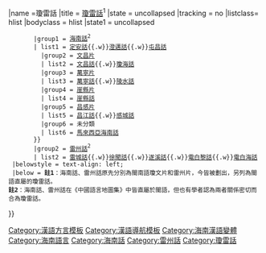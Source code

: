 {{Navbox with collapsible groups|1={{#switch:{{{1|}}}|child=subgroup}}
|name  =瓊雷話
|title = [[瓊雷話]]<sup>1</sup>
|state = uncollapsed
|tracking = <includeonly>no</includeonly>
|listclass= hlist
|bodyclass = hlist
|state1 = uncollapsed
        |group1 = [[海南話]]<sup>2</sup>
        | list1 = {{Navbox subgroups
          |group1 = [[府城片]]
          | list1 = [[海口話]]{{.w}}[[定安話]]{{.w}}[[澄邁話]]{{.w}}[[屯昌話]]
          |group2 = [[文昌片]]
          | list2 = [[文昌話]]{{.w}}[[瓊海話]]
          |group3 = [[萬寧片]]
          | list3 = [[萬寧話]]{{.w}}[[陵水話]]
          |group4 = [[崖縣片]]
          | list4 = [[崖縣話]]
          |group5 = [[昌感片]]
          | list5 = [[昌江話]]{{.w}}[[感城話]]
          |group6 = 未分類
          | list6 = [[馬來西亞海南話]]
        }}
        |group2 = [[雷州話]]<sup>2</sup>
        | list2 = [[雷城話]]{{.w}}[[徐聞話]]{{.w}}[[遂溪話]]{{.w}}[[電白黎話]]{{.w}}[[電白海話]]
  |belowstyle = text-align: left;
  |below = '''註1'''：海南話、雷州話原先分別為閩南語瓊文片和雷州片，今皆被劃出，另列為閩語直屬的瓊雷話。<br />'''註2'''：海南話、雷州話在《中國語言地圖集》中皆直屬於閩語，但也有學者認為兩者關係密切而合為瓊雷話。
}}<!--
|list1 =
* [[海南民系|族群]]
* [[:Category:海南語言方案|文字]]
* [[海南話方言|方言]]
* [[文昌話|標準語]]
* [[海南話歷史|歷史]]
* [[海南話語法|語法]]
* [[海南話音系學|音系]]-->
<noinclude>
[[Category:漢語方言模板]]
[[Category:漢語導航模板]]
[[Category:海南漢語變體]]
[[Category:海南語言]]
[[Category:海南話]]
[[Category:雷州話]]
[[Category:瓊雷話]]
</noinclude>